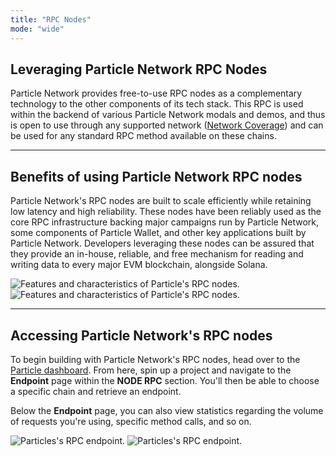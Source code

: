 ```yaml
---
title: "RPC Nodes"
mode: "wide"
---
```


## Leveraging Particle Network RPC Nodes

Particle Network provides free-to-use RPC nodes as a complementary technology to the other components of its tech stack. This RPC is used within the backend of various Particle Network modals and demos, and thus is open to use through any supported network ([Network Coverage](/resources/quickstart/network-coverage)) and can be used for any standard RPC method available on these chains.

***

## Benefits of using Particle Network RPC nodes

Particle Network's RPC nodes are built to scale efficiently while retaining low latency and high reliability. These nodes have been reliably used as the core RPC infrastructure backing major campaigns run by Particle Network, some components of Particle Wallet, and other key applications built by Particle Network. Developers leveraging these nodes can be assured that they provide an in-house, reliable, and free mechanism for reading and writing data to every major EVM blockchain, alongside Solana.

<Frame caption="Features and characteristics of Particle's RPC nodes.">
<img
  className="block dark:hidden"
  src="/resources/integrations/nodes/images/nodes-features.png"
  alt="Features and characteristics of Particle's RPC nodes."
/>
<img
  className="hidden dark:block"
  src="/resources/integrations/nodes/images/nodes-features.png"
  alt="Features and characteristics of Particle's RPC nodes."
/>
</Frame>

***

## Accessing Particle Network's RPC nodes

To begin building with Particle Network's RPC nodes, head over to the [Particle dashboard](https://dashboard.particle.network/#/login). From here, spin up a project and navigate to the **Endpoint** page within the **NODE RPC** section. You'll then be able to choose a specific chain and retrieve an endpoint. 

Below the **Endpoint** page, you can also view statistics regarding the volume of requests you're using, specific method calls, and so on.

<img
  className="block dark:hidden"
  src="/resources/integrations/nodes/images/endpoint.png"
  alt="Particles's RPC endpoint."
/>
<img
  className="hidden dark:block"
  src="/resources/integrations/nodes/images/endpoint.png"
  alt="Particles's RPC endpoint."
/>
